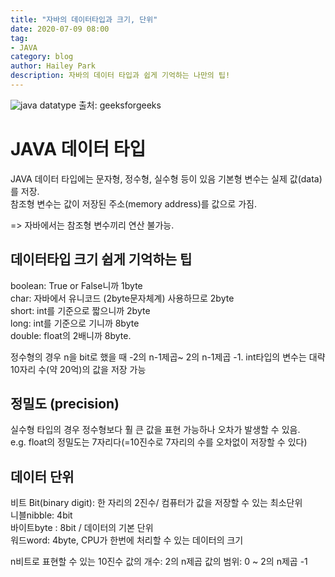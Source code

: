 ```yaml
---
title: "자바의 데이터타입과 크기, 단위"
date: 2020-07-09 08:00
tag:
- JAVA
category: blog
author: Hailey Park
description: 자바의 데이터 타입과 쉽게 기억하는 나만의 팁!
---
```


![java datatype](https://media.geeksforgeeks.org/wp-content/cdn-uploads/20191105122725/Primitive-Data-Types-in-Java-4.jpg)
출처: geeksforgeeks

# JAVA 데이터 타입

JAVA 데이터 타입에는 문자형, 정수형, 실수형 등이 있음
기본형 변수는 실제 값(data)를 저장.  
참조형 변수는 값이 저장된 주소(memory address)를 값으로 가짐.  

=> 자바에서는 참조형 변수끼리 연산 불가능.

## 데이터타입 크기 쉽게 기억하는 팁

boolean: True or False니까 1byte  
char: 자바에서 유니코드 (2byte문자체계) 사용하므로 2byte  
short: int를 기준으로 짧으니까 2byte  
long: int를 기준으로 기니까 8byte  
double: float의 2배니까 8byte.

정수형의 경우 n을 bit로 했을 때 -2의 n-1제곱~ 2의 n-1제곱 -1.
int타입의 변수는 대략 10자리 수(약 20억)의 값을 저장 가능

## 정밀도 (precision)

실수형 타입의 경우 정수형보다 훨 큰 값을 표현 가능하나 오차가 발생할 수 있음.  
e.g. float의 정밀도는 7자리다(=10진수로 7자리의 수를 오차없이 저장할 수 있다)  

## 데이터 단위

비트 Bit(binary digit): 한 자리의 2진수/ 컴퓨터가 값을 저장할 수 있는 최소단위  
니블nibble: 4bit  
바이트byte : 8bit / 데이터의 기본 단위  
워드word: 4byte, CPU가 한번에 처리할 수 있는 데이터의 크기  

n비트로 표현할 수 있는 10진수
값의 개수: 2의 n제곱
값의 범위: 0 ~ 2의 n제곱 -1
